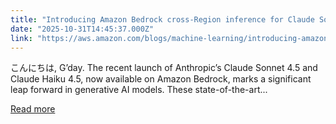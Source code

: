 ```yaml
---
title: "Introducing Amazon Bedrock cross-Region inference for Claude Sonnet 4.5 and Haiku 4.5 in Japan and Australia"
date: "2025-10-31T14:45:37.000Z"
link: "https://aws.amazon.com/blogs/machine-learning/introducing-amazon-bedrock-cross-region-inference-for-claude-sonnet-4-5-and-haiku-4-5-in-japan-and-australia/"
---
```


こんにちは, G’day. The recent launch of Anthropic’s Claude Sonnet 4.5 and Claude Haiku 4.5, now available on Amazon Bedrock, marks a significant leap forward in generative AI models. These state-of-the-art...

[Read more](https://aws.amazon.com/blogs/machine-learning/introducing-amazon-bedrock-cross-region-inference-for-claude-sonnet-4-5-and-haiku-4-5-in-japan-and-australia/)
